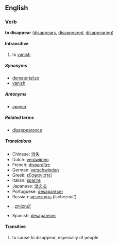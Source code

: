 ==English==
===Verb===
'''to disappear''' ([[disappears]], [[disappeared]], [[disappearing]])

====Intransitive====
# to [[vanish]]<!-- needs better def -->

=====Synonyms=====
*[[dematerialize]]
*[[vanish]]

=====Antonyms=====
*[[appear]]

=====Related terms=====
*[[disappearance]]

=====Translations=====
*Chinese: [[消失]]
*Dutch: [[verdwijnen]]
*French: [[disparaître]]
*German: [[verschwinden]]
*Greek: [[εξαφανιστεί]]
*Italian: [[sparire]]
*Japanese: [[消える]]
*Portuguese: [[desaparecer]]
*Russian: [[исчезнуть]] (ischeznut')
*{{sk}}: [[zmiznúť]]
*Spanish: [[desaparecer]]

====Transitive====
# to cause to disappear, especially of people